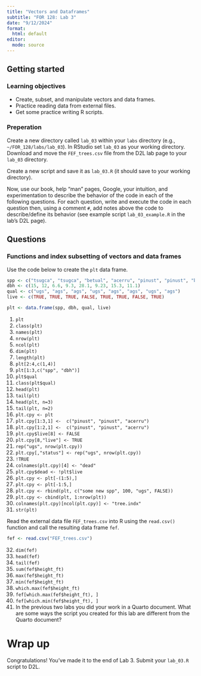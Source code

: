 ```yaml
---
title: "Vectors and Dataframes"
subtitle: "FOR 128: Lab 3"
date: "9/12/2024"
format:
  html: default
editor: 
  mode: source
---
```


## Getting started

### Learning objectives

  - Create, subset, and manipulate vectors and data frames.
  - Practice reading data from external files.
  - Get some practice writing R scripts.

### Preperation

Create a new directory called `lab_03` within your `labs` directory (e.g., `~/FOR_128/labs/lab_03`). In RStudio set `lab_03` as your working directory. Download and move the `FEF_trees.csv` file from the D2L lab page to your `lab_03` directory.

Create a new script and save it as `lab_03.R` (it should save to your working directory). 

Now, use our book, help "man" pages, Google, your intuition, and experimentation to describe the behavior of the code in each of the following questions. For each question, write and execute the code in each question then, using a comment `#`, add notes above the code to describe/define its behavior (see example script `lab_03_example.R` in the lab's D2L page).

## Questions

### Functions and index subsetting of vectors and data frames

Use the code below to create the `plt` data frame.

```r
spp <- c("tsugca", "tsugca", "betual", "acerru", "pinust", "pinust", "betual", "acerru")
dbh <- c(15, 12, 6.6, 9.3, 28.1, 9.23, 15.3, 11.1)
qual <- c("ugs", "ags", "ags", "ugs", "ags", "ags", "ugs", "ags")
live <- c(TRUE, TRUE, TRUE, FALSE, TRUE, TRUE, FALSE, TRUE)

plt <- data.frame(spp, dbh, qual, live)
```

  1) `plt` <!-- #print the plt data frame -->
  2) `class(plt)` <!-- #prints that plt is a data frame -->
  3) `names(plt)` <!-- #prints the column names -->
  4) `nrow(plt)` <!-- #prints the number of rows in the data frame -->
  5) `ncol(plt)` <!-- #prints the number of columns in the data frame -->
  6) `dim(plt)` <!-- #prints a vector of length 2 with the first element being the number of rows and second element being the number of columns -->
  7) `length(plt)` <!-- #prints the number of columns, because a data frame is actually a fancy list with each column representing a vector in the list -->
  8) `plt[2:4,c(1,4)]` <!-- #prints the values at rows 2 through 4 and columns 1 and 4 -->
  9) `plt[1:3,c("spp", "dbh")]` <!-- #prints rows 1 through 3 and columns labeled spp and dbh -->
  10) `plt$qual` <!-- #extracts and prints the qual column -->
  11) `class(plt$qual)` <!-- #prints that plt$qual is a vector -->
  12) `head(plt)` <!-- #prints the first six rows of plt -->
  13) `tail(plt)` <!-- #prints the last six rows of plt -->
  14) `head(plt, n=3)` <!-- #prints the first three rows of plt -->
  15) `tail(plt, n=2)` <!-- #prints the last two rows of plt -->
  16) `plt.cpy <- plt` <!-- #makes a copy of plt and calls it plt.cpy -->
  17) `plt.cpy[1:3,1] <-  c("pinust", "pinust", "acerru")` <!-- #changes the value in the first three rows of column 1 to the vector on the right of the <-  -->
  18) `plt.cpy[1:2,1] <-  c("pinust", "pinust", "acerru")` <!-- #throws and error because you are trying to change two elements, i.e., rows 1 and 2 in column 1 to a vector of  length three. -->
  19) `plt.cpy$live[8] <- FALSE` <!-- #changes the value at row eight in the column labeled live to FALSE -->
  20) `plt.cpy[8,"live"] <- TRUE` <!-- #same as above, just another approach to change the value at row eight in the column labeled live to FALSE -->
  21) `rep("ugs", nrow(plt.cpy))` <!-- #repeats or replicates "ugs" eight times -->
  22) `plt.cpy[,"status"] <- rep("ugs", nrow(plt.cpy))` <!-- #overwrites the plt.cpy column status with the vector of "ugs". -->
  23) `!TRUE` <!-- #! changes TRUE to FALSE, and !FALSE to TRUE -->
  24) `colnames(plt.cpy)[4] <- "dead"` <!-- #changes 4th column label to "dead" -->
  25) `plt.cpy$dead <- !plt$live` <!-- #changes all the values in the "dead" column from FALSE to TRUE, and TRUE to FALSE -->
  26) `plt.cpy <- plt[-(1:5),]` <!-- #removes rows 1:5 and assigns he smaller data frame to plt.cpy -->
  27) `plt.cpy <- plt[-1:5,]` <!-- #throws an error because of -1:5 makes -1, 0, 1, 2, 3, 4, 5 and -1 and 0 are not valid row indexes -->
  28) `plt.cpy <- rbind(plt, c("some new spp", 100, "ugs", FALSE))` <!-- #adds a new row to the bottom of plt and assigns the result to plt.cpy -->
  29) `plt.cpy <- cbind(plt, 1:nrow(plt))` <!-- #adds a new column to the right side of plt with values 1:8 -->
  30) `colnames(plt.cpy)[ncol(plt.cpy)] <- "tree.indx"` <!-- #changes the name of the new column added in 30 to "tree.indx" -->
  31) `str(plt)` <!-- #prints information about the plt data frame (similar to the top right window in RStudio) -->

Read the external data file `FEF_trees.csv` into R using the `read.csv()` function and call the resulting data frame `fef`.

```r
fef <- read.csv("FEF_trees.csv")
```

  32) `dim(fef)` <!-- #prints a vector of length 2 with the first element being the number of rows and second element being the number of columns -->
  33) `head(fef)` <!-- #prints the first six rows -->
  34) `tail(fef)` <!-- #prints the last six rows -->
  35) `sum(fef$height_ft)` <!-- #sum of all tree heights -->
  36) `max(fef$height_ft)` <!-- #max tree height -->
  37) `min(fef$height_ft)` <!-- #min tree height -->
  38) `which.max(fef$height_ft)` <!-- #the vector index of the max height -->
  39) `fef[which.max(fef$height_ft), ]` <!-- #the row with the max height -->
  40) `fef[which.min(fef$height_ft), ]` <!-- #the row with the max height -->
  41) In the previous two labs you did your work in a Quarto document. What are some ways the script you created for this lab are different from the Quarto document?

# Wrap up

Congratulations! You've made it to the end of Lab 3. Submit your `lab_03.R` script to D2L.
